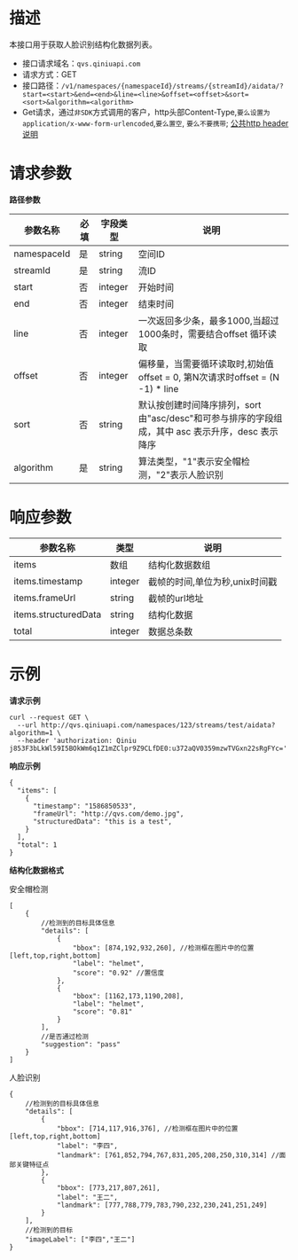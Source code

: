 # **描述**
本接口用于获取人脸识别结构化数据列表。

* 接口请求域名：`qvs.qiniuapi.com`
* 请求方式：GET
* 接口路径：`/v1/namespaces/{namespaceId}/streams/{streamId}/aidata/?start=<start>&end=<end>&line=<line>&offset=<offset>&sort=<sort>&algorithm=<algorithm>`
* Get请求，通过`非SDK`方式调用的客户，http头部Content-Type,`要么设置为application/x-www-form-urlencoded`,`要么置空`, `要么不要携带`; [公共http header说明](https://developer.qiniu.com/qvs/6709/qvs-http-headers)

# **请求参数**
**路径参数**

|参数名称|必填|字段类型|说明|
|---|---|---|---|
|namespaceId|是|string|空间ID
|streamId|是|string|流ID
|start|否|integer|开始时间
|end|否|integer|结束时间
|line|否|integer|一次返回多少条，最多1000,当超过1000条时，需要结合offset 循环读取
|offset|否|integer|偏移量，当需要循环读取时,初始值offset = 0, 第N次请求时offset = (N -1) * line
|sort|否|string|默认按创建时间降序排列，sort由"asc/desc"和可参与排序的字段组成，其中 asc 表示升序，desc 表示降序
|algorithm|是|string|算法类型，"1"表示安全帽检测，"2"表示人脸识别

# **响应参数**

|参数名称|类型|说明|
|---|---|---|
|items|数组|结构化数据数组
|items.timestamp|integer|截帧的时间,单位为秒,unix时间戳
|items.frameUrl|string|截帧的url地址
|items.structuredData|string|结构化数据
|total|integer|数据总条数

# **示例**

**请求示例**

```
curl --request GET \
  --url http://qvs.qiniuapi.com/namespaces/123/streams/test/aidata?algorithm=1 \
  --header 'authorization: Qiniu j853F3bLkWl59I5BOkWm6q1Z1mZClpr9Z9CLfDE0:u372aQV0359mzwTVGxn22sRgFYc='
```
**响应示例**

```
{
  "items": [
    {
      "timestamp": "1586850533",
      "frameUrl": "http://qvs.com/demo.jpg",
      "structuredData": "this is a test",
    }
  ],
  "total": 1
}
```
**结构化数据格式**

安全帽检测
```
[
    {
        //检测到的目标具体信息
        "details": [
            {
                "bbox": [874,192,932,260], //检测框在图⽚中的位置[left,top,right,bottom]
                "label": "helmet",
                "score": "0.92" //置信度
            },
            {
                "bbox": [1162,173,1190,208],
                "label": "helmet",
                "score": "0.81"
            }
        ],
        //是否通过检测
        "suggestion": "pass"
    }
]
```

人脸识别
```
{
    //检测到的目标具体信息
    "details": [
        {
            "bbox": [714,117,916,376], //检测框在图⽚中的位置[left,top,right,bottom]
            "label": "李四",
            "landmark": [761,852,794,767,831,205,208,250,310,314] //面部关键特征点
        },
        {
            "bbox": [773,217,807,261],
            "label": "王二",
            "landmark": [777,788,779,783,790,232,230,241,251,249]
        }
    ],
    //检测到的目标
    "imageLabel": ["李四","王二"]
}
```